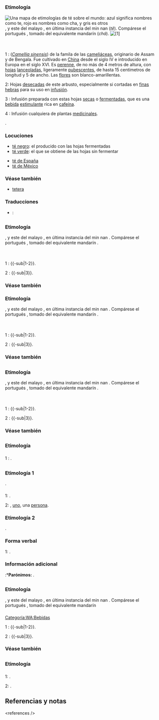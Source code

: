 {{desambiguación|te|të|t'e|-te|т. е.|}}
== {{lengua|es}} ==
{{pron-graf|leng=es|fone=ˈte}}

=== Etimología ===
[[File:Names for tea.png|alt=Una mapa gris con circulos de azul y rojo|thumb|Una mapa de etimologías de té sobre el mundo: azul significa nombres como ''te'', rojo es nombres como ''cha'', y gris es otros]]
{{etimología|nl|thee|leng=es}}, y este del malayo {{l+|ms|teh}}, en última instancia del min nan {{l+|nan|茶}} (''tê''). Compárese el portugués {{l+|pt|chá}}, tomado del equivalente mandarín {{l+|zh|茶}} (''chá'').
[[Image:Camellia_sinensis_-_Köhler–s_Medizinal-Pflanzen-025.jpg|thumb|[1]]]

==={{sustantivo masculino|es}}===
  {{inflect.es.sust.reg}} 

;1 {{planta}}: (''[[species:Camellia sinensis|Camellia sinensis]]'') {{ucf|arbusto}} de la famila de las [[cameliácea]]s, originario de Assam y de Bengala. Fue cultivado en [[China]] desde el siglo IV e introducido en Europa en el siglo XVI. Es [[perenne]], de no más de 4 metros de altura, con [[hoja]]s [[lanceolada]]s, ligeramente [[pubescente]]s, de hasta 15 centímetros de longitud y 5 de ancho. Las [[flor]]es son blanco-amarillentas.

;2: Hojas [[desecado|desecadas]] de este arbusto, especialmente si cortadas en [[fino|finas]] [[hebra]]s para su uso en [[infusión]].

;3 {{bebida}}: Infusión preparada con estas hojas [[seco|secas]] o [[fermentado|fermentadas]], que es una [[bebida]] [[estimulante]] rica en [[cafeína]].

;4 {{bebida}}: Infusión cualquiera de plantas [[medicinal]]es.
{{sinónimos|agua|nota=Chile}}.

===Locuciones===
{{rel-arriba|Locuciones con «té»}}
* [[té negro]]: el producido con las hojas fermentadas
* [[té verde]]: el que se obtiene de las hojas sin fermentar
{{rel-centro}}
* [[té de España]]
* [[té de México]]
{{rel-abajo}}

===Véase también===
{{Wikipedia}}
* [[tetera]]

===Traducciones===
{{trad-arriba}}
{{t+|aa|1–4|te|c}}
*{{af}}: {{trad|sq|tee|1–3}}
{{t+|sq|1–3|çaj}}
{{t+|de|2–4|Tee|m}}
{{t+|ar|1–3|شاي}}                                                                                       
{{t+|az|1-3|çay}}
{{t+|bg|1–3|чай}}
{{t+|ca|1–3|te}}
{{t+|ca|2–4|čaj|m}}
{{t+|zh-yue|1–3|茶}}
{{t+|ko|1–3|차}}
{{t+|cs|2–4|čaj|m}}
{{t+|hr|1–3|čaj}}
{{t+|da|1–4|te}}
{{t+|sk|2–4|čaj|m}}
{{t+|sl|2–4|čaj|m}}
{{t+|et|1–3|tee}}
{{t+|eo|1–3|teo}}
{{t+|eu|1–3|te}}
{{t+|fi|1–3|tee}}
{{t+|fr|2–4|thé|m}}
{{t+|cy|1–3|te}}
{{t+|el|1–3|τσάι|tr=tsái}}
{{t+|he|1–3|תה}}
{{t+|hi|1–3|चय}}
{{t+|hu|1–3|tea}}
{{t+|io|1–3|teo}}
{{trad-centro|1–3}}
{{t+|id|1–3|teh}}
{{t+|en|1–3|tea}}
{{t+|is|1–3|te}}
{{t+|it|2–4|tè|m}}
{{t+|ja|1–3|茶|tr=cha}}
{{t+|jv|1–3|teh}}
{{t+|kzg|1-3|茶|,|さー|,|しゃー}}
{{t+|lt|1–3|arbata}}
{{t+|lb|2-4|Téi|m}}
{{t+|mk|1–3|чај}}
{{t+|zh|1–3|茶叶}}
{{t+|zh-min-nan|1–3|tê}}
{{t+|ms|1–3|teh}}
{{t+|mn|цай}}
{{t+|nl|2–4|thee}}
{{t+|no|2–4|te|m}}
{{t+|nn|2–4|te|m}}
{{t+|fa|2–3|چای}}
{{t+|pl|2-4|herbata|f}}
{{t+|pt|1–3|chá|m}}
{{t+|ro|1–3|ceai}}
{{t+|ru|1–3|чай}}
{{t+|sr|1–3|чај}}
{{t+|su|1–3|entéh}}
{{t+|sv|2–4|te|n}}
{{t+|ta|1–3|தனர}}
{{t+|th|1–3|ชา}}
{{t+|tr|1–3|çay}}
{{t+|uk|1–3|чай}}
{{trad-abajo}}

== {{lengua|an}} ==
{{pron-graf|leng=an|fone=ˈte}}

=== Etimología ===
{{etimología|nl|thee|leng=an}}, y este del malayo {{l+|ms|teh}}, en última instancia del min nan {{l+|nan|茶|tr=tê}}. Compárese el portugués {{l+|pt|chá}}, tomado del equivalente mandarín {{l+|zh|茶|tr=chá}}.

==={{sustantivo masculino|an}}===
  {{inflect.an.sust.reg}} 

;1 {{plantas|leng=an}}: {{ucf}}{{-sub|1-2}}.

;2 {{bebidas|leng=an}}: {{plm}}{{-sub|3}}.

===Véase también===
{{w|leng=an}}

=== {{lengua|ast}} ===
{{pron-graf|leng=ast|fone=ˈte}}

=== Etimología ===
{{etimología|nl|thee|leng=ast}}, y este del malayo {{l+|ms|teh}}, en última instancia del min nan {{l+|nan|茶|tr=tê}}. Compárese el portugués {{l+|pt|chá}}, tomado del equivalente mandarín {{l+|zh|茶|tr=chá}}.

==={{sustantivo masculino|ast}}===
  {{inflect.ast.sust.reg}} 

;1 {{plantas|leng=ast}}: {{ucf}}{{-sub|1-2}}.

;2 {{bebidas|leng=ast}}: {{plm}}{{-sub|3}}.

===Véase también===
{{w|leng=ast}}

== {{lengua|gl}} ==
{{pron-graf|leng=gl|fone=ˈte}}

=== Etimología ===
{{etimología|nl|thee|leng=gl}}, y este del malayo {{l+|ms|teh}}, en última instancia del min nan {{l+|nan|茶|tr=tê}}. Compárese el portugués {{l+|pt|chá}}, tomado del equivalente mandarín {{l+|zh|茶|tr=chá}}.

==={{sustantivo masculino|gl}}===
  {{inflect.gl.sust.reg}} 

;1 {{plantas|leng=gl}}: {{ucf}}{{-sub|1-2}}.

;2 {{bebidas|leng=gl}}: {{plm}}{{-sub|3}}.

===Véase también===
{{w|leng=gl}}

== {{lengua|hch}} ==
{{pron-graf|leng=hch}}

=== Etimología ===
{{etimología|leng=hch}}

=== {{sustantivo|hch}} ===
;1 {{geografía|leng=hch}}: {{plm|granizo}}.

== {{lengua|ga}} ==
{{pron-graf|leng=ga}}

=== Etimología 1 ===
{{etimología|leng=ga}}.

==={{pronombre|ga}}===

;1: {{ucf|cualquiera}}.

;2: {{ucf|alguien}}, [[uno]], una [[persona]].

=== Etimología 2  ===
{{etimología|leng=ga}}.

===Forma verbal===
{{mutacion.ga|t|é}}

;1: {{forma verbo|leng=ga|téigh|Forma analítica|presente|subjuntivo}}.

===Información adicional===
:*'''Parónimos:''' {{l|ga|te}}.

== {{lengua|wa}} ==
{{pron-graf|leng=wa}}

=== Etimología ===
{{etimología|nl|thee|leng=wa}}, y este del malayo {{l+|ms|teh}}, en última instancia del min nan {{l+|nan|茶|tr=tê}}. Compárese el portugués {{l+|pt|chá}}, tomado del equivalente mandarín {{l+|zh|茶|tr=chá}}

==={{sustantivo masculino|wa}}===
[[Categoría:WA:Bebidas]]

;1 {{plantas|leng=wa}}: {{ucf}}{{-sub|1-2}}.

;2 {{bebidas|leng=wa}}: {{plm}}{{-sub|3}}.

===Véase también===
{{w|leng=wa}}

== {{lengua|vi}} ==
{{pron-graf|leng=vi|fone=tɛ˦˥}}

=== Etimología ===
{{etimología|leng=vi}}

==={{verbo intransitivo|vi}}===

;1: {{ucf|tropezar}}.

;2: {{ucf|caer}}.

== Referencias y notas ==
&lt;references /&gt;